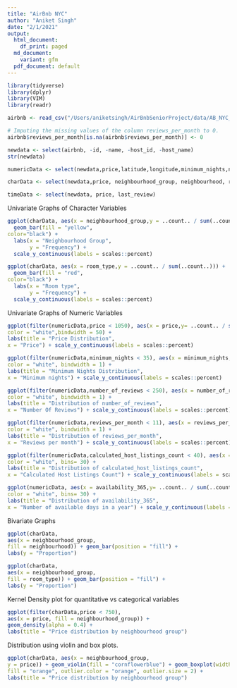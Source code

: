 ```yaml
---
title: "AirBnb NYC"
author: "Aniket Singh"
date: "2/1/2021"
output:
  html_document:
    df_print: paged
  md_document:
    variant: gfm
  pdf_document: default
---
```




```r
library(tidyverse)
library(dplyr)
library(VIM)
library(readr)
```
```r
airbnb <- read_csv("/Users/aniketsingh/AirBnbSeniorProject/data/AB_NYC_2019.csv")
```


```r
# Imputing the missing values of the column reviews_per_month to 0.
airbnb$reviews_per_month[is.na(airbnb$reviews_per_month)] <- 0

newdata <- select(airbnb, -id, -name, -host_id, -host_name)
str(newdata)

numericData <- select(newdata,price,latitude,longitude,minimum_nights,number_of_reviews,reviews_per_month,calculated_host_listings_count,availability_365)

charData <- select(newdata,price, neighbourhood_group, neighbourhood, room_type)

timeData <- select(newdata, price, last_review)
```

Univariate Graphs of Character Variables

```r
ggplot(charData, aes(x = neighbourhood_group,y = ..count.. / sum(..count..))) + 
  geom_bar(fill = "yellow",
color="black") +
  labs(x = "Neighbourhood Group",
       y = "Frequency") +
  scale_y_continuous(labels = scales::percent)

```


```r
ggplot(charData, aes(x = room_type,y = ..count.. / sum(..count..))) + 
  geom_bar(fill = "red",
color="black") +
  labs(x = "Room type",
       y = "Frequency") +
  scale_y_continuous(labels = scales::percent)
```

Univariate Graphs of Numeric Variables
```r
ggplot(filter(numericData,price < 1050), aes(x = price,y= ..count.. / sum(..count..))) + geom_histogram(fill = "cornflowerblue",
color = "white",bindwidth = 50) +
labs(title = "Price Distribution",
x = "Price") + scale_y_continuous(labels = scales::percent)
```

```r
ggplot(filter(numericData,minimum_nights < 35), aes(x = minimum_nights,y= ..count.. / sum(..count..))) + geom_histogram(fill = "cornflowerblue",
color = "white", bindwidth = 1) +
labs(title = "Minimum Nights Distribution",
x = "Minimum nights") + scale_y_continuous(labels = scales::percent)
```

```r
ggplot(filter(numericData,number_of_reviews < 250), aes(x = number_of_reviews,y= ..count.. / sum(..count..))) + geom_histogram(fill = "cornflowerblue",
color = "white", bindwidth = 1) +
labs(title = "Distribution of number_of_reviews",
x = "Number Of Reviews") + scale_y_continuous(labels = scales::percent)
```

```r
ggplot(filter(numericData,reviews_per_month < 11), aes(x = reviews_per_month,y= ..count.. / sum(..count..))) + geom_histogram(fill = "cornflowerblue",
color = "white", bindwidth = 1) +
labs(title = "Distribution of reviews_per_month",
x = "Reviews per month") + scale_y_continuous(labels = scales::percent)
```
```r
ggplot(filter(numericData,calculated_host_listings_count < 40), aes(x = calculated_host_listings_count,y= ..count.. / sum(..count..))) + geom_histogram(fill = "cornflowerblue",
color = "white", bins= 30) +
labs(title = "Distribution of calculated_host_listings_count",
x = "Calculated Host Listings Count") + scale_y_continuous(labels = scales::percent)
```
```r
ggplot(numericData, aes(x = availability_365,y= ..count.. / sum(..count..))) + geom_histogram(fill = "cornflowerblue",
color = "white", bins= 30) +
labs(title = "Distribution of availability_365",
x = "Number of available days in a year") + scale_y_continuous(labels = scales::percent)
```

Bivariate Graphs
```r
ggplot(charData,
aes(x = neighbourhood_group,
fill = neighbourhood)) + geom_bar(position = "fill") +
labs(y = "Proportion")
```
```r
ggplot(charData,
aes(x = neighbourhood_group,
fill = room_type)) + geom_bar(position = "fill") +
labs(y = "Proportion")
```
Kernel Density plot for quantitative vs categorical variables
```r
ggplot(filter(charData,price < 750),
aes(x = price, fill = neighbourhood_group)) +
geom_density(alpha = 0.4) +
labs(title = "Price distribution by neighbourhood group")
```
Distribution using violin and box plots.
```r
ggplot(charData, aes(x = neighbourhood_group,
y = price)) + geom_violin(fill = "cornflowerblue") + geom_boxplot(width = .01,
fill = "orange", outlier.color = "orange", outlier.size = 2) +
labs(title = "Price distribution by neighbourhood group")
```






